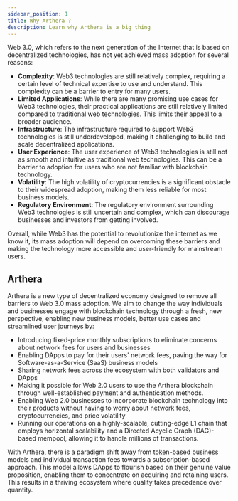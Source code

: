 ```yaml
---
sidebar_position: 1
title: Why Arthera ?
description: Learn why Arthera is a big thing
---
```


Web 3.0, which refers to the next generation of the Internet that is based on decentralized technologies, has not yet achieved mass adoption for several reasons:

- **Complexity**: Web3 technologies are still relatively complex, requiring a certain level of technical expertise to use and understand. This complexity can be a barrier to entry for many users.
- **Limited Applications**: While there are many promising use cases for Web3 technologies, their practical applications are still relatively limited compared to traditional web technologies. This limits their appeal to a broader audience.
- **Infrastructure**: The infrastructure required to support Web3 technologies is still underdeveloped, making it challenging to build and scale decentralized applications.
- **User Experience**: The user experience of Web3 technologies is still not as smooth and intuitive as traditional web technologies. This can be a barrier to adoption for users who are not familiar with blockchain technology.
- **Volatility**: The high volatility of cryptocurrencies is a significant obstacle to their widespread adoption, making them less reliable for most business models.
- **Regulatory Environment**: The regulatory environment surrounding Web3 technologies is still uncertain and complex, which can discourage businesses and investors from getting involved.

Overall, while Web3 has the potential to revolutionize the internet as we know it, its mass adoption will depend on overcoming these barriers and making the technology more accessible and user-friendly for mainstream users.

## Arthera
Arthera is a new type of decentralized economy designed to remove all barriers to Web 3.0 mass adoption.
We aim to change the way individuals and businesses engage with blockchain technology through a fresh, new perspective,
enabling new business models, better use cases and streamlined user journeys by:
- Introducing fixed-price monthly subscriptions to eliminate concerns about network fees for users and businesses
- Enabling DApps to pay for their users' network fees, paving the way for Software-as-a-Service (SaaS) business models
- Sharing network fees across the ecosystem with both validators and DApps
- Making it possible for Web 2.0 users to use the Arthera blockchain through well-established payment and authentication methods.
- Enabling Web 2.0 businesses to incorporate blockchain technology into their products without having to worry about network fees, cryptocurrencies, and price volatility
- Running our operations on a highly-scalable, cutting-edge L1 chain that employs horizontal scalability and a Directed Acyclic Graph (DAG)-based mempool, allowing it to handle millions of transactions.

With Arthera, there is a paradigm shift away from token-based business models and individual transaction fees towards a subscription-based approach.
This model allows DApps to flourish based on their genuine value proposition, enabling them to concentrate on acquiring and retaining users.
This results in a thriving ecosystem where quality takes precedence over quantity.